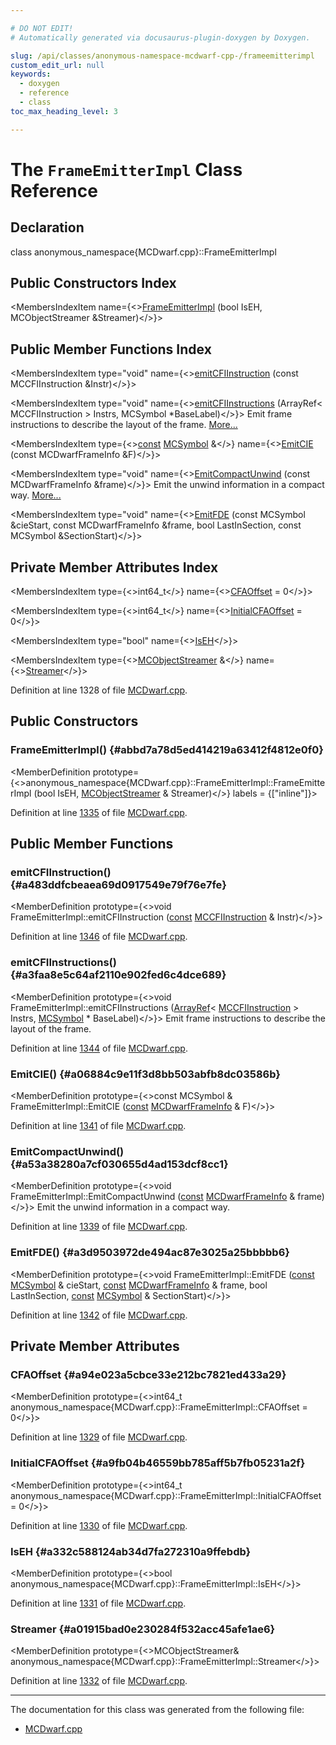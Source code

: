 ```yaml
---

# DO NOT EDIT!
# Automatically generated via docusaurus-plugin-doxygen by Doxygen.

slug: /api/classes/anonymous-namespace-mcdwarf-cpp-/frameemitterimpl
custom_edit_url: null
keywords:
  - doxygen
  - reference
  - class
toc_max_heading_level: 3

---
```





# The `FrameEmitterImpl` Class Reference

<DoxygenPage pluginConfig={pluginConfig}>



## Declaration

<CodeBlock>class anonymous_namespace{MCDwarf.cpp}::FrameEmitterImpl</CodeBlock>

## Public Constructors Index

<MembersIndex>

<MembersIndexItem
  name={<><a href="#abbd7a78d5ed414219a63412f4812e0f0">FrameEmitterImpl</a> (bool IsEH, MCObjectStreamer &amp;Streamer)</>}>
</MembersIndexItem>

</MembersIndex>

## Public Member Functions Index

<MembersIndex>

<MembersIndexItem
  type="void"
  name={<><a href="#a483ddfcbeaea69d0917549e79f76e7fe">emitCFIInstruction</a> (const MCCFIInstruction &amp;Instr)</>}>
</MembersIndexItem>

<MembersIndexItem
  type="void"
  name={<><a href="#a3faa8e5c64af2110e902fed6c4dce689">emitCFIInstructions</a> (ArrayRef&lt; MCCFIInstruction &gt; Instrs, MCSymbol &#42;BaseLabel)</>}>
Emit frame instructions to describe the layout of the frame. <a href="#a3faa8e5c64af2110e902fed6c4dce689">More...</a>
</MembersIndexItem>

<MembersIndexItem
  type={<><a href="/docs/api/files/lib/lib/target/lib/target/aarch64/aarch64promoteconstant-cpp/#a90f8350fecae261c25be85d38b451bff">const</a> <a href="/docs/api/classes/llvm/mcsymbol">MCSymbol</a> &amp;</>}
  name={<><a href="#a06884c9e11f3d8bb503abfb8dc03586b">EmitCIE</a> (const MCDwarfFrameInfo &amp;F)</>}>
</MembersIndexItem>

<MembersIndexItem
  type="void"
  name={<><a href="#a53a38280a7cf030655d4ad153dcf8cc1">EmitCompactUnwind</a> (const MCDwarfFrameInfo &amp;frame)</>}>
Emit the unwind information in a compact way. <a href="#a53a38280a7cf030655d4ad153dcf8cc1">More...</a>
</MembersIndexItem>

<MembersIndexItem
  type="void"
  name={<><a href="#a3d9503972de494ac87e3025a25bbbbb6">EmitFDE</a> (const MCSymbol &amp;cieStart, const MCDwarfFrameInfo &amp;frame, bool LastInSection, const MCSymbol &amp;SectionStart)</>}>
</MembersIndexItem>

</MembersIndex>

## Private Member Attributes Index

<MembersIndex>

<MembersIndexItem
  type={<>int64&#95;t</>}
  name={<><a href="#a94e023a5cbce33e212bc7821ed433a29">CFAOffset</a> = 0</>}>
</MembersIndexItem>

<MembersIndexItem
  type={<>int64&#95;t</>}
  name={<><a href="#a9fb04b46559bb785aff5b7fb05231a2f">InitialCFAOffset</a> = 0</>}>
</MembersIndexItem>

<MembersIndexItem
  type="bool"
  name={<><a href="#a332c588124ab34d7fa272310a9ffebdb">IsEH</a></>}>
</MembersIndexItem>

<MembersIndexItem
  type={<><a href="/docs/api/classes/llvm/mcobjectstreamer">MCObjectStreamer</a> &amp;</>}
  name={<><a href="#a01915bad0e230284f532acc45afe1ae6">Streamer</a></>}>
</MembersIndexItem>

</MembersIndex>


Definition at line 1328 of file <a href="/docs/api/files/lib/lib/mc/mcdwarf-cpp">MCDwarf.cpp</a>.

<SectionDefinition>

## Public Constructors

### FrameEmitterImpl() {#abbd7a78d5ed414219a63412f4812e0f0}

<MemberDefinition
  prototype={<>anonymous&#95;namespace&#123;MCDwarf.cpp&#125;::FrameEmitterImpl::FrameEmitterImpl (bool IsEH, <a href="/docs/api/classes/llvm/mcobjectstreamer">MCObjectStreamer</a> &amp; Streamer)</>}
  labels = {["inline"]}>

Definition at line <a href="/docs/api/files/lib/lib/mc/mcdwarf-cpp/#l01335">1335</a> of file <a href="/docs/api/files/lib/lib/mc/mcdwarf-cpp">MCDwarf.cpp</a>.
</MemberDefinition>

</SectionDefinition>

<SectionDefinition>

## Public Member Functions

### emitCFIInstruction() {#a483ddfcbeaea69d0917549e79f76e7fe}

<MemberDefinition
  prototype={<>void FrameEmitterImpl::emitCFIInstruction (<a href="/docs/api/files/lib/lib/target/lib/target/aarch64/aarch64promoteconstant-cpp/#a90f8350fecae261c25be85d38b451bff">const</a> <a href="/docs/api/classes/llvm/mccfiinstruction">MCCFIInstruction</a> &amp; Instr)</>}>

Definition at line <a href="/docs/api/files/lib/lib/mc/mcdwarf-cpp/#l01346">1346</a> of file <a href="/docs/api/files/lib/lib/mc/mcdwarf-cpp">MCDwarf.cpp</a>.
</MemberDefinition>

### emitCFIInstructions() {#a3faa8e5c64af2110e902fed6c4dce689}

<MemberDefinition
  prototype={<>void FrameEmitterImpl::emitCFIInstructions (<a href="/docs/api/classes/llvm/arrayref">ArrayRef</a>&lt; <a href="/docs/api/classes/llvm/mccfiinstruction">MCCFIInstruction</a> &gt; Instrs, <a href="/docs/api/classes/llvm/mcsymbol">MCSymbol</a> &#42; BaseLabel)</>}>
Emit frame instructions to describe the layout of the frame.

Definition at line <a href="/docs/api/files/lib/lib/mc/mcdwarf-cpp/#l01344">1344</a> of file <a href="/docs/api/files/lib/lib/mc/mcdwarf-cpp">MCDwarf.cpp</a>.
</MemberDefinition>

### EmitCIE() {#a06884c9e11f3d8bb503abfb8dc03586b}

<MemberDefinition
  prototype={<>const MCSymbol &amp; FrameEmitterImpl::EmitCIE (<a href="/docs/api/files/lib/lib/target/lib/target/aarch64/aarch64promoteconstant-cpp/#a90f8350fecae261c25be85d38b451bff">const</a> <a href="/docs/api/structs/llvm/mcdwarfframeinfo">MCDwarfFrameInfo</a> &amp; F)</>}>

Definition at line <a href="/docs/api/files/lib/lib/mc/mcdwarf-cpp/#l01341">1341</a> of file <a href="/docs/api/files/lib/lib/mc/mcdwarf-cpp">MCDwarf.cpp</a>.
</MemberDefinition>

### EmitCompactUnwind() {#a53a38280a7cf030655d4ad153dcf8cc1}

<MemberDefinition
  prototype={<>void FrameEmitterImpl::EmitCompactUnwind (<a href="/docs/api/files/lib/lib/target/lib/target/aarch64/aarch64promoteconstant-cpp/#a90f8350fecae261c25be85d38b451bff">const</a> <a href="/docs/api/structs/llvm/mcdwarfframeinfo">MCDwarfFrameInfo</a> &amp; frame)</>}>
Emit the unwind information in a compact way.

Definition at line <a href="/docs/api/files/lib/lib/mc/mcdwarf-cpp/#l01339">1339</a> of file <a href="/docs/api/files/lib/lib/mc/mcdwarf-cpp">MCDwarf.cpp</a>.
</MemberDefinition>

### EmitFDE() {#a3d9503972de494ac87e3025a25bbbbb6}

<MemberDefinition
  prototype={<>void FrameEmitterImpl::EmitFDE (<a href="/docs/api/files/lib/lib/target/lib/target/aarch64/aarch64promoteconstant-cpp/#a90f8350fecae261c25be85d38b451bff">const</a> <a href="/docs/api/classes/llvm/mcsymbol">MCSymbol</a> &amp; cieStart, <a href="/docs/api/files/lib/lib/target/lib/target/aarch64/aarch64promoteconstant-cpp/#a90f8350fecae261c25be85d38b451bff">const</a> <a href="/docs/api/structs/llvm/mcdwarfframeinfo">MCDwarfFrameInfo</a> &amp; frame, bool LastInSection, <a href="/docs/api/files/lib/lib/target/lib/target/aarch64/aarch64promoteconstant-cpp/#a90f8350fecae261c25be85d38b451bff">const</a> <a href="/docs/api/classes/llvm/mcsymbol">MCSymbol</a> &amp; SectionStart)</>}>

Definition at line <a href="/docs/api/files/lib/lib/mc/mcdwarf-cpp/#l01342">1342</a> of file <a href="/docs/api/files/lib/lib/mc/mcdwarf-cpp">MCDwarf.cpp</a>.
</MemberDefinition>

</SectionDefinition>

<SectionDefinition>

## Private Member Attributes

### CFAOffset {#a94e023a5cbce33e212bc7821ed433a29}

<MemberDefinition
  prototype={<>int64&#95;t anonymous&#95;namespace&#123;MCDwarf.cpp&#125;::FrameEmitterImpl::CFAOffset = 0</>}>

Definition at line <a href="/docs/api/files/lib/lib/mc/mcdwarf-cpp/#l01329">1329</a> of file <a href="/docs/api/files/lib/lib/mc/mcdwarf-cpp">MCDwarf.cpp</a>.
</MemberDefinition>

### InitialCFAOffset {#a9fb04b46559bb785aff5b7fb05231a2f}

<MemberDefinition
  prototype={<>int64&#95;t anonymous&#95;namespace&#123;MCDwarf.cpp&#125;::FrameEmitterImpl::InitialCFAOffset = 0</>}>

Definition at line <a href="/docs/api/files/lib/lib/mc/mcdwarf-cpp/#l01330">1330</a> of file <a href="/docs/api/files/lib/lib/mc/mcdwarf-cpp">MCDwarf.cpp</a>.
</MemberDefinition>

### IsEH {#a332c588124ab34d7fa272310a9ffebdb}

<MemberDefinition
  prototype={<>bool anonymous&#95;namespace&#123;MCDwarf.cpp&#125;::FrameEmitterImpl::IsEH</>}>

Definition at line <a href="/docs/api/files/lib/lib/mc/mcdwarf-cpp/#l01331">1331</a> of file <a href="/docs/api/files/lib/lib/mc/mcdwarf-cpp">MCDwarf.cpp</a>.
</MemberDefinition>

### Streamer {#a01915bad0e230284f532acc45afe1ae6}

<MemberDefinition
  prototype={<>MCObjectStreamer&amp; anonymous&#95;namespace&#123;MCDwarf.cpp&#125;::FrameEmitterImpl::Streamer</>}>

Definition at line <a href="/docs/api/files/lib/lib/mc/mcdwarf-cpp/#l01332">1332</a> of file <a href="/docs/api/files/lib/lib/mc/mcdwarf-cpp">MCDwarf.cpp</a>.
</MemberDefinition>

</SectionDefinition>

<hr/>

The documentation for this class was generated from the following file:

<ul>
<li><a href="/docs/api/files/lib/lib/mc/mcdwarf-cpp">MCDwarf.cpp</a></li>
</ul>

</DoxygenPage>
